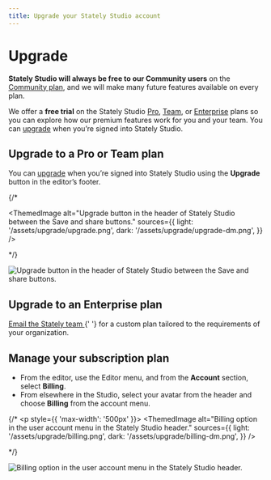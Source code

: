 ```yaml
---
title: Upgrade your Stately Studio account
---
```



# Upgrade

**Stately Studio will always be free to our Community users** on the [Community plan](studio-community-plan.mdx), and we will make many future features available on every plan.

We offer a **free trial** on the Stately Studio [Pro](studio-pro-plan.mdx), [Team](studio-team-plan.mdx), or [Enterprise](studio-enterprise-plan.mdx) plans so you can explore how our premium features work for you and your team. You can [upgrade](upgrade.mdx) when you’re signed into Stately Studio.

## Upgrade to a Pro or Team plan

You can [upgrade](upgrade.mdx) when you’re signed into Stately Studio using the **Upgrade** button in the editor’s footer.

{/* <p>
  <ThemedImage
    alt="Upgrade button in the header of Stately Studio between the Save and share buttons."
    sources={{
      light: '/assets/upgrade/upgrade.png',
      dark: '/assets/upgrade/upgrade-dm.png',
    }}
  />
</p> */}

![Upgrade button in the header of Stately Studio between the Save and share buttons.](./assets/upgrade/upgrade.png)

## Upgrade to an Enterprise plan

<p>
  <a href="mailto:support@stately.ai?subject=I'm interested in Stately Studio Enterprise plan">
    Email the Stately team
  </a>{' '}
  for a custom plan tailored to the requirements of your organization.
</p>

## Manage your subscription plan

- From the editor, use the Editor menu, and from the **Account** section, select <CircleDollarSign size={18}/> **Billing**.
- From elsewhere in the Studio, select your avatar from the header and choose <CircleDollarSign size={18}/> **Billing** from the account menu.

{/* <p style={{ 'max-width': '500px' }}>
  <ThemedImage
    alt="Billing option in the user account menu in the Stately Studio header."
    sources={{
      light: '/assets/upgrade/billing.png',
      dark: '/assets/upgrade/billing-dm.png',
    }}
  />
</p> */}

![Billing option in the user account menu in the Stately Studio header.](./assets/upgrade/billing.png)
